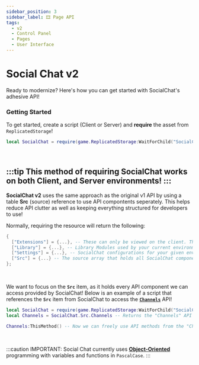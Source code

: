 ```yaml
---
sidebar_position: 3
sidebar_label: 🎞 Page API
tags:
  - v2
  - Control Panel
  - Pages
  - User Interface
---
```


# Social Chat v2

Ready to modernize? Here's how you can get started with SocialChat's adhesive API!

### Getting Started

To get started, create a script (Client or Server) and **require** the asset from ``ReplicatedStorage``!
```lua
local SocialChat = require(game.ReplicatedStorage:WaitForChild("SocialChat"));
```
<br/>

:::tip
This method of requiring SocialChat works on **both** Client, and Server environments!
:::
---

**SocialChat v2** uses the same approach as the original v1 API by using
a table **Src** (source) reference to use API compontents seperately. This
helps reduce API clutter as well as keeping everything structured for developers
to use!

Normally, requiring the resource will return the following:
```lua
{
  ["Extensions"] = {...}, -- These can only be viewed on the client. The server will see an empty array
  ["Library"] = {...}, -- Library Modules used by your current environment.
  ["Settings"] = {...}, -- SocialChat configurations for your given environment. The Server can see client configurations
  ["Src"] = {...} -- The source array that holds all SocialChat components.
};
```
<br/>

We want to focus on the **`Src`** item, as it holds every API component we can access
provided by SocialChat! Below is an example of a script that references the **`Src`**
item from SocialChat to access the [**`Channels`**](./Channels) API!

```lua title="Example:"
local SocialChat = require(game.ReplicatedStorage:WaitForChild("SocialChat"));
local Channels = SocialChat.Src.Channels -- Returns the "Channels" API module from the 'Src' table

Channels:ThisMethod() -- Now we can freely use API methods from the "Channels" API!
```
<br/>

:::caution IMPORTANT:
Social Chat currently uses [**Object-Oriented**](https://devforum.roblox.com/t/all-about-object-oriented-programming/8585)
programming with variables and functions in `PascalCase`.
:::